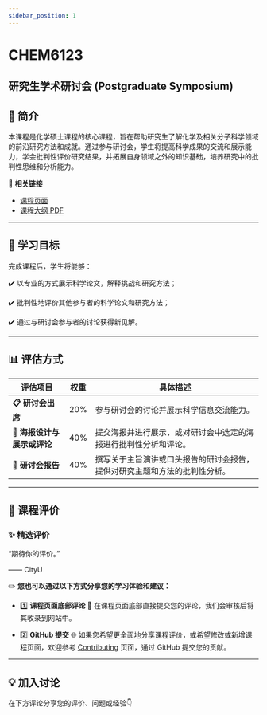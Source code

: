 ```yaml
---
sidebar_position: 1
---
```


# CHEM6123
## 研究生学术研讨会 (Postgraduate Symposium)

## **📘 简介**
本课程是化学硕士课程的核心课程，旨在帮助研究生了解化学及相关分子科学领域的前沿研究方法和成就。通过参与研讨会，学生将提高科学成果的交流和展示能力，学会批判性评价研究结果，并拓展自身领域之外的知识基础，培养研究中的批判性思维和分析能力。

🔗 **相关链接**
- [课程页面](https://www.cityu.edu.hk/catalogue/pg/202526/course/CHEM6123.htm)
- [课程大纲 PDF](https://www.cityu.edu.hk/catalogue/pg/202526/course/CHEM6123.pdf)

---

## **🎯 学习目标**

完成课程后，学生将能够：

✔️ 以专业的方式展示科学论文，解释挑战和研究方法；

✔️ 批判性地评价其他参与者的科学论文和研究方法；

✔️ 通过与研讨会参与者的讨论获得新见解。

---

## **📊 评估方式**

| **评估项目**          | **权重** | **具体描述**                                                                                       |
|----------------------|---------|---------------------------------------------------------------------------------------------------|
| **📋 研讨会出席**       | 20%      | 参与研讨会的讨论并展示科学信息交流能力。                                                                |
| **📂 海报设计与展示或评论** | 40%      | 提交海报并进行展示，或对研讨会中选定的海报进行批判性分析和评论。                                            |
| **📑 研讨会报告**       | 40%      | 撰写关于主旨演讲或口头报告的研讨会报告，提供对研究主题和方法的批判性分析。                                      |

---

## **💬 课程评价**

### ✨ **精选评价**
<div className={commentStyles.commentBox}>
    <p className={commentStyles.commentText}>
        “期待你的评价。”
    </p>
    <p className={commentStyles.commentAuthor}>—— CityU</p>
</div>

✏️ **您也可以通过以下方式分享您的学习体验和建议：**

- 1️⃣ **课程页面底部评论**
💬 在课程页面底部直接提交您的评论，我们会审核后将其收录到网站中。

- 2️⃣ **GitHub 提交**
🌐 如果您希望更全面地分享课程评价，或希望修改或新增课程页面，欢迎参考 [Contributing](/contributing) 页面，通过 GitHub 提交您的贡献。

---

## **💡 加入讨论**

在下方评论分享您的评价、问题或经验👇
<Utterances />
